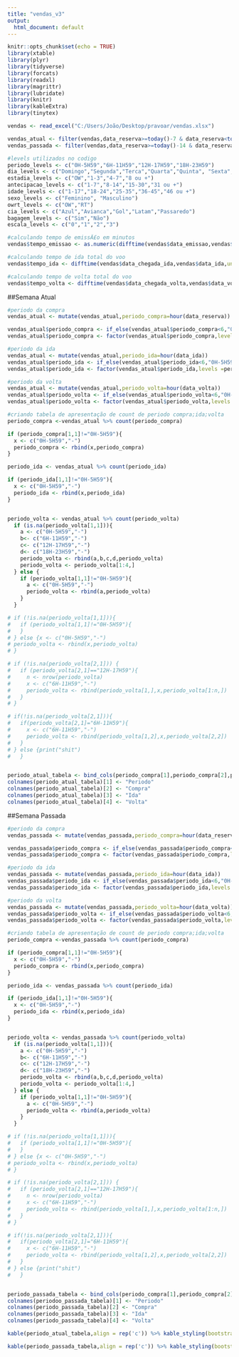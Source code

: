 ---
title: "vendas_v3"
output:
  html_document: default
---


```{r packages, include=FALSE}
knitr::opts_chunk$set(echo = TRUE)
library(xtable)
library(plyr)
library(tidyverse)
library(forcats)
library(readxl)
library(magrittr)
library(lubridate)
library(knitr)
library(kableExtra)
library(tinytex)

vendas <- read_excel("C:/Users/João/Desktop/pravoar/vendas.xlsx")

vendas_atual <- filter(vendas,data_reserva>=today()-7 & data_reserva<today())
vendas_passada <- filter(vendas,data_reserva>=today()-14 & data_reserva<today()-7)
```


```{r levels, echo=FALSE}
#levels utilizados no codigo
periodo_levels <- c("0H-5H59","6H-11H59","12H-17H59","18H-23H59")
dia_levels <- c("Domingo","Segunda","Terca","Quarta","Quinta", "Sexta", "Sabado")
estadia_levels <- c("OW","1-3","4-7","8 ou +")
antecipacao_levels <- c("1-7","8-14","15-30","31 ou +")
idade_levels <- c("1-17","18-24","25-35","36-45","46 ou +")
sexo_levels <- c("Feminino", "Masculino")
owrt_levels <- c("OW","RT")
cia_levels <- c("Azul","Avianca","Gol","Latam","Passaredo")
bagagem_levels <- c("Sim","Não")
escala_levels <- c("0","1","2","3")
```


```{r variaveis, echo=FALSE, include=FALSE, warning=FALSE}
#calculando tempo de emissÃ£o em minutos
vendas$tempo_emissao <- as.numeric(difftime(vendas$data_emissao,vendas$data_reserva,units = "mins"))

#calculando tempo de ida total do voo
vendas$tempo_ida <- difftime(vendas$data_chegada_ida,vendas$data_ida,units = "hours") 

#calculando tempo de volta total do voo
vendas$tempo_volta <- difftime(vendas$data_chegada_volta,vendas$data_volta,units = "hours") 

```


##Semana Atual
```{r periodo_atual, echo=FALSE, include=FALSE, warning=FALSE}
#periodo da compra
vendas_atual <- mutate(vendas_atual,periodo_compra=hour(data_reserva))

vendas_atual$periodo_compra <- if_else(vendas_atual$periodo_compra<6,"0H-5H59",if_else(vendas_atual$periodo_compra<12,"6H-11H59",if_else(vendas_atual$periodo_compra<18,"12H-17H59","18H-23H59")))
vendas_atual$periodo_compra <- factor(vendas_atual$periodo_compra,levels =periodo_levels )

#periodo da ida
vendas_atual <- mutate(vendas_atual,periodo_ida=hour(data_ida))
vendas_atual$periodo_ida <- if_else(vendas_atual$periodo_ida<6,"0H-5H59",if_else(vendas_atual$periodo_ida<12,"6H-11H59",if_else(vendas_atual$periodo_ida<18,"12H-17H59","18H-23H59")))
vendas_atual$periodo_ida <- factor(vendas_atual$periodo_ida,levels =periodo_levels )

#periodo da volta
vendas_atual <- mutate(vendas_atual,periodo_volta=hour(data_volta))
vendas_atual$periodo_volta <- if_else(vendas_atual$periodo_volta<6,"0H-5H59",if_else(vendas_atual$periodo_volta<12,"6H-11H59",if_else(vendas_atual$periodo_volta<18,"12H-17H59","18H-23H59")))
vendas_atual$periodo_volta <- factor(vendas_atual$periodo_volta,levels =periodo_levels )

#criando tabela de apresentação de count de periodo compra;ida;volta
periodo_compra <-vendas_atual %>% count(periodo_compra)

if (periodo_compra[1,1]!="0H-5H59"){
  x <- c("0H-5H59","-")
  periodo_compra <- rbind(x,periodo_compra) 
}

periodo_ida <- vendas_atual %>% count(periodo_ida)

if (periodo_ida[1,1]!="0H-5H59"){
  x <- c("0H-5H59","-")
  periodo_ida <- rbind(x,periodo_ida) 
}


periodo_volta <- vendas_atual %>% count(periodo_volta)
  if (is.na(periodo_volta[1,1])){
    a <- c("0H-5H59","-")
    b<- c("6H-11H59","-")
    c<- c("12H-17H59","-")
    d<- c("18H-23H59","-")
    periodo_volta <- rbind(a,b,c,d,periodo_volta)
    periodo_volta <- periodo_volta[1:4,]
  } else {
    if (periodo_volta[1,1]!="0H-5H59"){
      a <- c("0H-5H59","-")
      periodo_volta <- rbind(a,periodo_volta)
    }
  }

# if (!is.na(periodo_volta[1,1])){
#   if (periodo_volta[1,1]!="0H-5H59"){
#   }
# } else {x <- c("0H-5H59","-")
# periodo_volta <- rbind(x,periodo_volta) 
# }

# if (!is.na(periodo_volta[2,1])) {
#   if (periodo_volta[2,1]=="12H-17H59"){
#     n <- nrow(periodo_volta)
#     x <- c("6H-11H59","-")
#     periodo_volta <- rbind(periodo_volta[1,],x,periodo_volta[1:n,])
#   }
# }

# if(!is.na(periodo_volta[2,1])){
#   if(periodo_volta[2,1]="6H-11H59"){
#     x <- c("6H-11H59","-")
#     periodo_volta <- rbind(periodo_volta[1,2],x,periodo_volta[2,2])
#   } 
# } else {print("shit")
#   }


periodo_atual_tabela <- bind_cols(periodo_compra[1],periodo_compra[2],periodo_ida[2],periodo_volta[2])
colnames(periodo_atual_tabela)[1] <- "Periodo"
colnames(periodo_atual_tabela)[2] <- "Compra"
colnames(periodo_atual_tabela)[3] <- "Ida"
colnames(periodo_atual_tabela)[4] <- "Volta"
```

##Semana Passada
```{r periodo_passada, echo=FALSE, include=FALSE, warning=FALSE}
#periodo da compra
vendas_passada <- mutate(vendas_passada,periodo_compra=hour(data_reserva))

vendas_passada$periodo_compra <- if_else(vendas_passada$periodo_compra<6,"0H-5H59",if_else(vendas_passada$periodo_compra<12,"6H-11H59",if_else(vendas_passada$periodo_compra<18,"12H-17H59","18H-23H59")))
vendas_passada$periodo_compra <- factor(vendas_passada$periodo_compra,levels =periodo_levels )

#periodo da ida
vendas_passada <- mutate(vendas_passada,periodo_ida=hour(data_ida))
vendas_passada$periodo_ida <- if_else(vendas_passada$periodo_ida<6,"0H-5H59",if_else(vendas_passada$periodo_ida<12,"6H-11H59",if_else(vendas_passada$periodo_ida<18,"12H-17H59","18H-23H59")))
vendas_passada$periodo_ida <- factor(vendas_passada$periodo_ida,levels =periodo_levels )

#periodo da volta
vendas_passada <- mutate(vendas_passada,periodo_volta=hour(data_volta))
vendas_passada$periodo_volta <- if_else(vendas_passada$periodo_volta<6,"0H-5H59",if_else(vendas_passada$periodo_volta<12,"6H-11H59",if_else(vendas_passada$periodo_volta<18,"12H-17H59","18H-23H59")))
vendas_passada$periodo_volta <- factor(vendas_passada$periodo_volta,levels =periodo_levels )

#criando tabela de apresentação de count de periodo compra;ida;volta
periodo_compra <-vendas_passada %>% count(periodo_compra)

if (periodo_compra[1,1]!="0H-5H59"){
  x <- c("0H-5H59","-")
  periodo_compra <- rbind(x,periodo_compra) 
}

periodo_ida <- vendas_passada %>% count(periodo_ida)

if (periodo_ida[1,1]!="0H-5H59"){
  x <- c("0H-5H59","-")
  periodo_ida <- rbind(x,periodo_ida) 
}


periodo_volta <- vendas_passada %>% count(periodo_volta)
  if (is.na(periodo_volta[1,1])){
    a <- c("0H-5H59","-")
    b<- c("6H-11H59","-")
    c<- c("12H-17H59","-")
    d<- c("18H-23H59","-")
    periodo_volta <- rbind(a,b,c,d,periodo_volta)
    periodo_volta <- periodo_volta[1:4,]
  } else {
    if (periodo_volta[1,1]!="0H-5H59"){
      a <- c("0H-5H59","-")
      periodo_volta <- rbind(a,periodo_volta)
    }
  }

# if (!is.na(periodo_volta[1,1])){
#   if (periodo_volta[1,1]!="0H-5H59"){
#   }
# } else {x <- c("0H-5H59","-")
# periodo_volta <- rbind(x,periodo_volta) 
# }

# if (!is.na(periodo_volta[2,1])) {
#   if (periodo_volta[2,1]=="12H-17H59"){
#     n <- nrow(periodo_volta)
#     x <- c("6H-11H59","-")
#     periodo_volta <- rbind(periodo_volta[1,],x,periodo_volta[1:n,])
#   }
# }

# if(!is.na(periodo_volta[2,1])){
#   if(periodo_volta[2,1]="6H-11H59"){
#     x <- c("6H-11H59","-")
#     periodo_volta <- rbind(periodo_volta[1,2],x,periodo_volta[2,2])
#   } 
# } else {print("shit")
#   }


periodo_passada_tabela <- bind_cols(periodo_compra[1],periodo_compra[2],periodo_ida[2],periodo_volta[2])
colnames(periodoo_passada_tabela)[1] <- "Periodo"
colnames(periodo_passada_tabela)[2] <- "Compra"
colnames(periodo_passada_tabela)[3] <- "Ida"
colnames(periodo_passada_tabela)[4] <- "Volta"
```

```{r resultados, echo=FALSE, results='asis'}
kable(periodo_atual_tabela,align = rep('c')) %>% kable_styling(bootstrap_options = c("striped","hover","condensed"),full_width = F,position = "center")

kable(periodo_passada_tabela,align = rep('c')) %>% kable_styling(bootstrap_options = c("striped","hover","condensed"),full_width = F,position = "center")
```

